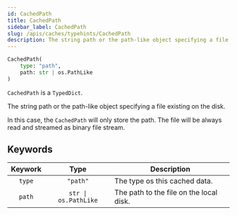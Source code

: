 ```yaml
---
id: CachedPath
title: CachedPath
sidebar_label: CachedPath
slug: /apis/caches/typehints/CachedPath
description: The string path or the path-like object specifying a file existing on the disk.
---
```



<APITopBar type="type" source="caches/typehints.py#L79" />

```python
CachedPath(
    type: "path",
    path: str | os.PathLike
)
```

`CachedPath` is a `TypedDict`.

The string path or the path-like object specifying a file existing on the disk.

In this case, the `CachedPath` will only store the path. The file will be always
read and streamed as binary file stream.

## Keywords

| Keywork |         Type         | <center>Description</center>            |
| :-----: | :------------------: | :-------------------------------------- |
| `type`  |       `"path"`       | The type os this cached data.           |
| `path`  | `str \| os.PathLike` | The path to the file on the local disk. |
